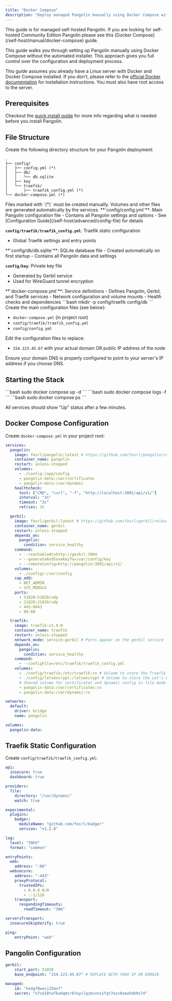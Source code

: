 ```yaml
---
title: "Docker Compose"
description: "Deploy managed Pangolin manually using Docker Compose without the automated installer"
---
```


<Tip>
This guide is for managed self-hosted Pangolin. If you are looking for self-hosted Community Edition Pangolin please see this [Docker Compose](/self-host/manual/docker-compose) guide.
</Tip>

This guide walks you through setting up Pangolin manually using Docker Compose without the automated installer. This approach gives you full control over the configuration and deployment process.

This guide assumes you already have a Linux server with Docker and Docker Compose installed. If you don't, please refer to the [official Docker documentation](https://docs.docker.com/get-docker/) for installation instructions. You must also have root access to the server.

## Prerequisites

Checkout the [quick install guide](self-host/quick-install) for more info regarding what is needed before you install Pangolin.

## File Structure

Create the following directory structure for your Pangolin deployment:

```
.
├── config/
│   ├── config.yml (*)
│   ├── db/
│   │   └── db.sqlite
│   ├── key
│   └── traefik/
│       ├── traefik_config.yml (*)
└── docker-compose.yml (*)
```

<Info>
Files marked with `(*)` must be created manually. Volumes and other files are generated automatically by the services.
</Info>

<AccordionGroup>
<Accordion title="Configuration Files">
  **`config/config.yml`**: Main Pangolin configuration file
  - Contains all Pangolin settings and options
  - See [Configuration Guide](/self-host/advanced/config-file) for details
  
  **`config/traefik/traefik_config.yml`**: Traefik static configuration
  - Global Traefik settings and entry points
</Accordion>

<Accordion title="Generated Files">
  **`config/db/db.sqlite`**: SQLite database file
  - Created automatically on first startup
  - Contains all Pangolin data and settings
  
  **`config/key`**: Private key file
  - Generated by Gerbil service
  - Used for WireGuard tunnel encryption
</Accordion>

<Accordion title="Docker Files">
  **`docker-compose.yml`**: Service definitions
  - Defines Pangolin, Gerbil, and Traefik services
  - Network configuration and volume mounts
  - Health checks and dependencies
</Accordion>
</AccordionGroup>

<Steps>
<Step title="Create configuration directory">
  ```bash
  mkdir -p config/traefik config/db
  ```
</Step>

<Step title="Create configuration files">
  Create the main configuration files (see below):
  
  - `docker-compose.yml` (in project root)
  - `config/traefik/traefik_config.yml`
  - `config/config.yml`
</Step>

<Step title="Update domain">
  Edit the configuration files to replace:
  
  - `154.123.45.67` with your actual domain OR public IP address of the node 
  
  <Warning>
  Ensure your domain DNS is properly configured to point to your server's IP address if you choose DNS.
  </Warning>
</Step>
</Steps>

## Starting the Stack

<Steps>
<Step title="Start the services">
  ```bash
  sudo docker compose up -d
  ```
</Step>

<Step title="Monitor startup">
  ```bash
  sudo docker compose logs -f
  ```
</Step>

<Step title="Verify services">
  ```bash
  sudo docker compose ps
  ```
  
  All services should show "Up" status after a few minutes.
</Step>
</Steps>

## Docker Compose Configuration

Create `docker-compose.yml` in your project root:

```yaml title="docker-compose.yml"
services:
  pangolin:
    image: fosrl/pangolin:latest # https://github.com/fosrl/pangolin/releases
    container_name: pangolin
    restart: unless-stopped
    volumes:
      - ./config:/app/config
      - pangolin-data:/var/certificates
      - pangolin-data:/var/dynamic
    healthcheck:
      test: ["CMD", "curl", "-f", "http://localhost:3001/api/v1/"]
      interval: "3s"
      timeout: "3s"
      retries: 15

  gerbil:
    image: fosrl/gerbil:latest # https://github.com/fosrl/gerbil/releases
    container_name: gerbil
    restart: unless-stopped
    depends_on:
      pangolin:
        condition: service_healthy
    command:
      - --reachableAt=http://gerbil:3004
      - --generateAndSaveKeyTo=/var/config/key
      - --remoteConfig=http://pangolin:3001/api/v1/
    volumes:
      - ./config/:/var/config
    cap_add:
      - NET_ADMIN
      - SYS_MODULE
    ports:
      - 51820:51820/udp
      - 21820:21820/udp
      - 443:8443
      - 80:80

  traefik:
    image: traefik:v3.4.0
    container_name: traefik
    restart: unless-stopped
    network_mode: service:gerbil # Ports appear on the gerbil service
    depends_on:
      pangolin:
        condition: service_healthy
    command:
      - --configFile=/etc/traefik/traefik_config.yml
    volumes:
      - ./config/traefik:/etc/traefik:ro # Volume to store the Traefik configuration
      - ./config/letsencrypt:/letsencrypt # Volume to store the Let's Encrypt certificates
      # Shared volume for certificates and dynamic config in file mode
      - pangolin-data:/var/certificates:ro
      - pangolin-data:/var/dynamic:ro

networks:
  default:
    driver: bridge
    name: pangolin

volumes:
  pangolin-data:
```

## Traefik Static Configuration

Create `config/traefik/traefik_config.yml`:

```yaml title="config/traefik/traefik_config.yml"
api:
  insecure: true
  dashboard: true

providers:
  file:
    directory: "/var/dynamic"
    watch: true

experimental:
  plugins:
    badger:
      moduleName: "github.com/fosrl/badger"
      version: "v1.2.0"

log:
  level: "INFO"
  format: "common"

entryPoints:
  web:
    address: ":80"
  websecure:
    address: ":443"
    proxyProtocol:
      trustedIPs:
        - 0.0.0.0/0
        - ::1/128
    transport:
      respondingTimeouts:
        readTimeout: "30m"

serversTransport:
  insecureSkipVerify: true

ping:
    entryPoint: "web"
```

## Pangolin Configuration

```yaml title="config/config.yml"
gerbil:
    start_port: 51820
    base_endpoint: "154.123.45.67" # REPLACE WITH YOUR IP OR DOMAIN

managed:
    id: "he4g78wevj25msf"
    secret: "n7sd18twfko0q0vrb7wyclqzbvvnx1fqt7ezv8xewhdb9s7d"
```
